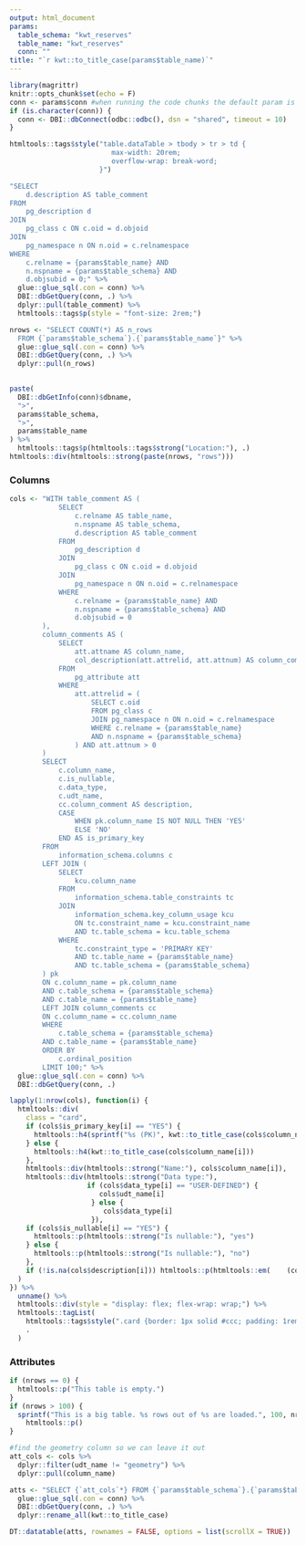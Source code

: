 ```yaml
---
output: html_document
params:
  table_schema: "kwt_reserves"
  table_name: "kwt_reserves"
  conn: ""
title: "`r kwt::to_title_case(params$table_name)`"
---
```


```r
library(magrittr)
knitr::opts_chunk$set(echo = F)
conn <- params$conn #when running the code chunks the default param is not evaluated, so need to manually set it
if (is.character(conn)) {
  conn <- DBI::dbConnect(odbc::odbc(), dsn = "shared", timeout = 10)
}
```

```r
htmltools::tags$style("table.dataTable > tbody > tr > td {
                         max-width: 20rem;
                         overflow-wrap: break-word;
                      }")
```

```r
"SELECT
    d.description AS table_comment
FROM
    pg_description d
JOIN
    pg_class c ON c.oid = d.objoid
JOIN
    pg_namespace n ON n.oid = c.relnamespace
WHERE
    c.relname = {params$table_name} AND
    n.nspname = {params$table_schema} AND
    d.objsubid = 0;" %>%
  glue::glue_sql(.con = conn) %>%
  DBI::dbGetQuery(conn, .) %>%
  dplyr::pull(table_comment) %>%
  htmltools::tags$p(style = "font-size: 2rem;")
```

```r
nrows <- "SELECT COUNT(*) AS n_rows
  FROM {`params$table_schema`}.{`params$table_name`}" %>%
  glue::glue_sql(.con = conn) %>%
  DBI::dbGetQuery(conn, .) %>%
  dplyr::pull(n_rows)

               
paste(
  DBI::dbGetInfo(conn)$dbname,
  ">",
  params$table_schema,
  ">",
  params$table_name
) %>%
  htmltools::tags$p(htmltools::tags$strong("Location:"), .)
htmltools::div(htmltools::strong(paste(nrows, "rows")))
```

### Columns

```r
cols <- "WITH table_comment AS (
            SELECT
                c.relname AS table_name,
                n.nspname AS table_schema,
                d.description AS table_comment
            FROM
                pg_description d
            JOIN
                pg_class c ON c.oid = d.objoid
            JOIN
                pg_namespace n ON n.oid = c.relnamespace
            WHERE
                c.relname = {params$table_name} AND
                n.nspname = {params$table_schema} AND
                d.objsubid = 0
        ),
        column_comments AS (
            SELECT
                att.attname AS column_name,
                col_description(att.attrelid, att.attnum) AS column_comment
            FROM
                pg_attribute att
            WHERE
                att.attrelid = (
                    SELECT c.oid
                    FROM pg_class c
                    JOIN pg_namespace n ON n.oid = c.relnamespace
                    WHERE c.relname = {params$table_name}
                    AND n.nspname = {params$table_schema}
                ) AND att.attnum > 0
        )
        SELECT
            c.column_name,
            c.is_nullable,
            c.data_type,
            c.udt_name,
            cc.column_comment AS description,
            CASE
                WHEN pk.column_name IS NOT NULL THEN 'YES'
                ELSE 'NO'
            END AS is_primary_key
        FROM
            information_schema.columns c
        LEFT JOIN (
            SELECT
                kcu.column_name
            FROM
                information_schema.table_constraints tc
            JOIN
                information_schema.key_column_usage kcu
                ON tc.constraint_name = kcu.constraint_name
                AND tc.table_schema = kcu.table_schema
            WHERE
                tc.constraint_type = 'PRIMARY KEY'
                AND tc.table_name = {params$table_name}
                AND tc.table_schema = {params$table_schema}
        ) pk
        ON c.column_name = pk.column_name
        AND c.table_schema = {params$table_schema}
        AND c.table_name = {params$table_name}
        LEFT JOIN column_comments cc
        ON c.column_name = cc.column_name
        WHERE
            c.table_schema = {params$table_schema}
        AND c.table_name = {params$table_name}
        ORDER BY
            c.ordinal_position
        LIMIT 100;" %>%
  glue::glue_sql(.con = conn) %>%
  DBI::dbGetQuery(conn, .)

lapply(1:nrow(cols), function(i) {
  htmltools::div(
    class = "card",
    if (cols$is_primary_key[i] == "YES") {
      htmltools::h4(sprintf("%s (PK)", kwt::to_title_case(cols$column_name[i])))
    } else {
      htmltools::h4(kwt::to_title_case(cols$column_name[i]))
    },
    htmltools::div(htmltools::strong("Name:"), cols$column_name[i]),
    htmltools::div(htmltools::strong("Data type:"), 
                   if (cols$data_type[i] == "USER-DEFINED") {
                      cols$udt_name[i]
                    } else {
                       cols$data_type[i]
                    }),
    if (cols$is_nullable[i] == "YES") {
      htmltools::p(htmltools::strong("Is nullable:"), "yes")
    } else {
      htmltools::p(htmltools::strong("Is nullable:"), "no")
    },
    if (!is.na(cols$description[i])) htmltools::p(htmltools::em(    (cols$description[i])))
  )
}) %>%
  unname() %>%
  htmltools::div(style = "display: flex; flex-wrap: wrap;") %>%
  htmltools::tagList(
    htmltools::tags$style(".card {border: 1px solid #ccc; padding: 1rem; margin: 1rem; border-radius: 5px; width: 20rem;} h4 {font-weight: 600;}"),
    .
  )
```

### Attributes

```r
if (nrows == 0) {
  htmltools::p("This table is empty.")
}
if (nrows > 100) {
  sprintf("This is a big table. %s rows out of %s are loaded.", 100, nrows) %>%
    htmltools::p()
}
```

```r
#find the geometry column so we can leave it out
att_cols <- cols %>%
  dplyr::filter(udt_name != "geometry") %>%
  dplyr::pull(column_name)

atts <- "SELECT {`att_cols`*} FROM {`params$table_schema`}.{`params$table_name`}" %>%
  glue::glue_sql(.con = conn) %>%
  DBI::dbGetQuery(conn, .) %>%
  dplyr::rename_all(kwt::to_title_case)

DT::datatable(atts, rownames = FALSE, options = list(scrollX = TRUE))
```

